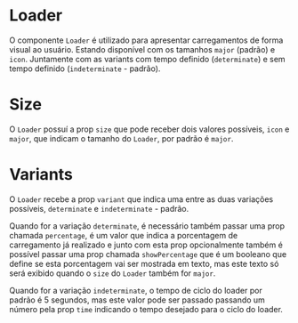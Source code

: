 

<Meta title='Data Display|Loader' component={Loader} />

# Loader

O componente `Loader` é utilizado para apresentar carregamentos de forma visual ao usuário. Estando disponível com os tamanhos `major` (padrão) e `icon`. Juntamente com as variants com tempo definido (`determinate`) e sem tempo definido (`indeterminate` - padrão).

<Preview>
  <Story
    name='Base'
    parameters={{
      design: {
        type: 'figma',
        url: 'https://www.figma.com/file/O3bKxIcsj2rc1FNIRclJyT/Saturn-System?node-id=245%3A0'
      }
    }}
  >
    <ThemeProvider>
      <Loader />
    </ThemeProvider>
  </Story>
</Preview>

# Size

O `Loader` possuí a prop `size` que pode receber dois valores possíveis, `icon` e `major`, que indicam o tamanho do `Loader`, por padrão é `major`.

<Preview>
  <Story
    name='Size'
    parameters={{
      design: {
        type: 'figma',
        url: 'https://www.figma.com/file/O3bKxIcsj2rc1FNIRclJyT/Saturn-System?node-id=245%3A0'
      }
    }}
  >
    <ThemeProvider>
      <Loader size='major' />
      <Loader size='icon' />
    </ThemeProvider>
  </Story>
</Preview>

# Variants

O `Loader` recebe a prop `variant` que indica uma entre as duas variações possíveis, `determinate` e `indeterminate` - padrão.

Quando for a variação `determinate`, é necessário também passar uma prop chamada `percentage`, é um valor que indica a porcentagem de carregamento já realizado e junto com esta prop opcionalmente também é possível passar uma prop chamada `showPercentage` que é um booleano que define se esta porcentagem vai ser mostrada em texto, mas este texto só será exibido quando o `size` do `Loader` também for `major`.

Quando for a variação `indeterminate`, o tempo de ciclo do loader por padrão é 5 segundos, mas este valor pode ser passado passando um número pela prop `time` indicando o tempo desejado para o ciclo do loader.

<Preview>
  <Story
    name='Variants'
    parameters={{
      design: {
        type: 'figma',
        url: 'https://www.figma.com/file/O3bKxIcsj2rc1FNIRclJyT/Saturn-System?node-id=245%3A0'
      }
    }}
  >
    <ThemeProvider>
      <Loader percentage={30} showPercentage={true} variant='determinate' />
      <Loader percentage={30} variant='determinate' />
      <Loader variant='indeterminate' />
      <Loader variant='indeterminate' time={8} />
    </ThemeProvider>
  </Story>
</Preview>

<Props of={Loader} />
